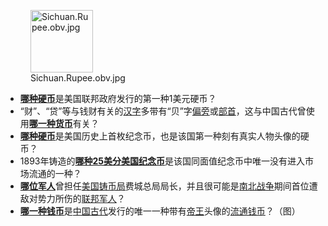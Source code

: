 [[File:Sichuan.Rupee.obv.jpg|100px]]
* '''[[飘发自由女神1美元硬币|哪种硬币]]'''是美国联邦政府发行的第一种1美元硬币？
* “财”、“贷”等与钱财有关的[[汉字|汉字]]多带有“贝”字[[偏旁|偏旁]]或[[部首|部首]]，这与中国古代曾使用'''[[贝币|哪一种货币]]'''有关？
* '''[[哥伦布半美元|哪种硬币]]'''是美国历史上首枚纪念币，也是该国第一种刻有真实人物头像的硬币？
* 1893年铸造的'''[[伊莎贝拉25美分硬币|哪种25美分美国纪念币]]'''是该国同面值纪念币中唯一没有进入市场流通的一种？
* '''[[奥利弗·波斯比谢尔|哪位军人]]'''曾担任[[美国铸币局|美国铸币局]]费城总局局长，并且很可能是[[南北战争|南北战争]]期间首位遭敌对势力所伤的[[北军|联邦军人]]？
* '''[[四川藏洋|哪一种钱币]]'''是[[古代中国|中国古代]]发行的唯一一种带有[[中国君主列表|帝王]]头像的[[流通货币|流通钱币]]？（图）